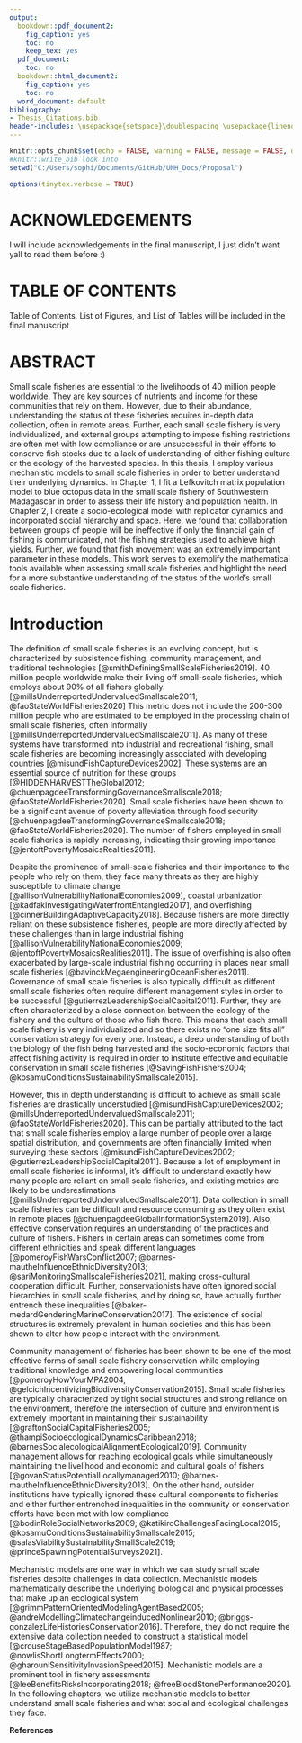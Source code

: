 ```yaml
---
output:
  bookdown::pdf_document2:
    fig_caption: yes
    toc: no
    keep_tex: yes
  pdf_document:
    toc: no
  bookdown::html_document2:
    fig_caption: yes
    toc: no
  word_document: default
bibliography:
- Thesis_Citations.bib
header-includes: \usepackage{setspace}\doublespacing \usepackage{lineno} \usepackage{placeins}
---
```


\pagenumbering{gobble}

\begin{center}
	
\textbf{\Large Mechanistic models of human decision-making and ecological dynamics in small-scale fisheries}
	
\textsc{BY \\ Sophie Wulfing}
\vspace{3 mm}

\textsc{B.S., Colorado College, 2019 \\ }
\vspace{3 mm}
\textsc{THESIS}

\vspace{3 mm}
\textsc{Submitted to the University of New Hampshire \\ in Partial Fulfillment of \\ the Requirements of the Degree of \\ Master of Science \\ in \\ Marine Biology \\ May 2023}

\end{center}

\newpage

\pagenumbering{roman}

```r
knitr::opts_chunk$set(echo = FALSE, warning = FALSE, message = FALSE, dev="cairo_pdf")
#knitr::write_bib look into
setwd("C:/Users/sophi/Documents/GitHub/UNH_Docs/Proposal")

```

```r
options(tinytex.verbose = TRUE)
```

# ACKNOWLEDGEMENTS

I will include acknowledgements in the final manuscript, I just didn't want yall to read them before :)

\newpage

# TABLE OF CONTENTS

Table of Contents, List of Figures, and List of Tables will be included in the final manuscript

\newpage

# ABSTRACT

Small scale fisheries are essential to the livelihoods of 40 million people worldwide. They are key sources of nutrients and income for these communities that rely on them. However, due to their abundance, understanding the status of these fisheries requires in-depth data collection, often in remote areas. Further, each small scale fishery is very individualized, and external groups attempting to impose fishing restrictions are often met with low compliance or are unsuccessful in their efforts to conserve fish stocks due to a lack of understanding of either fishing culture or the ecology of the harvested species. In this thesis, I employ various mechanistic models to small scale fisheries in order to better understand their underlying dynamics. In Chapter 1, I fit a Lefkovitch matrix population model to blue octopus data in the small scale fishery of Southwestern Madagascar in order to assess their life history and population health. In Chapter 2, I create a socio-ecological model with replicator dynamics and incorporated social hierarchy and space. Here, we found that collaboration between groups of people will be ineffective if only the financial gain of fishing is communicated, not the fishing strategies used to achieve high yields. Further, we found that fish movement was an extremely important parameter in these models. This work serves to exemplify the mathematical tools available when assessing small scale fisheries and highlight the need for a more substantive understanding of the status of the world's small scale fisheries.

\newpage

\pagenumbering{arabic}

# Introduction

The definition of small scale fisheries is an evolving concept, but is characterized by subsistence fishing, community management, and traditional technologies [@smithDefiningSmallScaleFisheries2019]. 40 million people worldwide make their living off small-scale fisheries, which employs about 90% of all fishers globally. [@millsUnderreportedUndervaluedSmallscale2011; @faoStateWorldFisheries2020] This metric does not include the 200-300 million people who are estimated to be employed in the processing chain of small scale fisheries, often informally [@millsUnderreportedUndervaluedSmallscale2011]. As many of these systems have transformed into industrial and recreational fishing, small scale fisheries are becoming increasingly associated with developing countries [@misundFishCaptureDevices2002]. These systems are an essential source of nutrition for these groups [@HIDDENHARVESTTheGlobal2012; @chuenpagdeeTransformingGovernanceSmallscale2018; @faoStateWorldFisheries2020]. Small scale fisheries have been shown to be a significant avenue of poverty alleviation through food security [@chuenpagdeeTransformingGovernanceSmallscale2018; @faoStateWorldFisheries2020]. The number of fishers employed in small scale fisheries is rapidly increasing, indicating their growing importance [@jentoftPovertyMosaicsRealities2011].

Despite the prominence of small-scale fisheries and their importance to the people who rely on them, they face many threats as they are highly susceptible to climate change [@allisonVulnerabilityNationalEconomies2009], coastal urbanization [@kadfakInvestigatingWaterfrontEntangled2017], and overfishing [@cinnerBuildingAdaptiveCapacity2018]. Because fishers are more directly reliant on these subsistence fisheries, people are more directly affected by these challenges than in large industrial fishing [@allisonVulnerabilityNationalEconomies2009; @jentoftPovertyMosaicsRealities2011]. The issue of overfishing is also often exacerbated by large-scale industrial fishing occurring in places near small scale fisheries [@bavinckMegaengineeringOceanFisheries2011]. Governance of small scale fisheries is also typically difficult as different small scale fisheries often require different management styles in order to be successful [@gutierrezLeadershipSocialCapital2011]. Further, they are often characterized by a close connection between the ecology of the fishery and the culture of those who fish there. This means that each small scale fishery is very individualized and so there exists no “one size fits all” conservation strategy for every one. Instead, a deep understanding of both the biology of the fish being harvested and the socio-economic factors that affect fishing activity is required in order to institute effective and equitable conservation in small scale fisheries [@SavingFishFishers2004; @kosamuConditionsSustainabilitySmallscale2015].

However, this in depth understanding is difficult to achieve as small scale fisheries are drastically understudied [@misundFishCaptureDevices2002; @millsUnderreportedUndervaluedSmallscale2011; @faoStateWorldFisheries2020]. This can be partially attributed to the fact that small scale fisheries employ a large number of people over a large spatial distribution, and governments are often financially limited when surveying these sectors [@misundFishCaptureDevices2002; @gutierrezLeadershipSocialCapital2011]. Because a lot of employment in small scale fisheries is informal, it's difficult to understand exactly how many people are reliant on small scale fisheries, and existing metrics are likely to be underestimations [@millsUnderreportedUndervaluedSmallscale2011]. Data collection in small scale fisheries can be difficult and resource consuming as they often exist in remote places [@chuenpagdeeGlobalInformationSystem2019]. Also, effective conservation requires an understanding of the practices and culture of fishers. Fishers in certain areas can sometimes come from different ethnicities and speak different languages [@pomeroyFishWarsConflict2007; @barnes-mautheInfluenceEthnicDiversity2013; @sariMonitoringSmallscaleFisheries2021], making cross-cultural cooperation difficult. Further, conservationists have often ignored social hierarchies in small scale fisheries, and by doing so, have actually further entrench these inequalities [@baker-medardGenderingMarineConservation2017]. The existence of social structures is extremely prevalent in human societies and this has been shown to alter how people interact with the environment.

Community management of fisheries has been shown to be one of the most effective forms of small scale fishery conservation while employing traditional knowledge and empowering local communities [@pomeroyHowYourMPA2004, @gelcichIncentivizingBiodiversityConservation2015]. Small scale fisheries are typically characterized by tight social structures and strong reliance on the environment, therefore the intersection of culture and environment is extremely important in maintaining their sustainability [@graftonSocialCapitalFisheries2005; @thampiSocioecologicalDynamicsCaribbean2018; @barnesSocialecologicalAlignmentEcological2019]. Community management allows for reaching ecological goals while simultaneously maintaining the livelihood and economic and cultural goals of fishers [@govanStatusPotentialLocallymanaged2010; @barnes-mautheInfluenceEthnicDiversity2013]. On the other hand, outsider institutions have typically ignored these cultural components to fisheries and either further entrenched inequalities in the community or conservation efforts have been met with low compliance [@bodinRoleSocialNetworks2009; @katikiroChallengesFacingLocal2015; @kosamuConditionsSustainabilitySmallscale2015; @salasViabilitySustainabilitySmallScale2019; @princeSpawningPotentialSurveys2021].

Mechanistic models are one way in which we can study small scale fisheries despite challenges in data collection. Mechanistic models mathematically describe the underlying biological and physical processes that make up an ecological system [@grimmPatternOrientedModelingAgentBased2005; @andreModellingClimatechangeinducedNonlinear2010; @briggs-gonzalezLifeHistoriesConservation2016]. Therefore, they do not require the extensive data collection needed to construct a statistical model [@crouseStageBasedPopulationModel1987; @nowlisShortLongtermEffects2000; @gharouniSensitivityInvasionSpeed2015]. Mechanistic models are a prominent tool in fishery assessments [@leeBenefitsRisksIncorporating2018; @freeBloodStonePerformance2020]. In the following chapters, we utilize mechanistic models to better understand small scale fisheries and what social and ecological challenges they face.

\newpage

**References**






